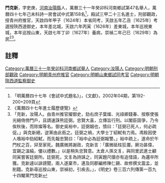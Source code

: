 {{明清人物信息框
| 姓名 =門克新
| 圖片名稱=  
| 圖片大小 = 220px
| 圖片說明 =  
| 最高職務 = [[徽州府|徽州府]]知府
| 國家 = 大明
| 爵位 =
| 籍貫 = [[河南|河南]][[汝陽縣|汝陽縣]]
| 字號 = 字吏庚 
| 諡號 = 
| 出生日期 = 萬曆十六年七月二十日（1588年9月10日）
| 出生地點 =
| 逝世日期 =  
| 逝世地點 = 
| 墓葬 =  
| 配偶 =  
| 親屬 = 曾祖門山、祖門仲羲、父門見賔〔增廣〕
| 出身 = 
* 萬曆三十一年癸卯科河南鄉試第47名舉人
* 萬曆四十七年己未科詩一房會試中式第158名
* 萬曆四十七年己未科殿試三甲二十三名進士
| 經歷 = 
| 著作 =  
*
*
*
}}
'''門克新'''{{BD|1588年|9月10日|？年||}}，字吏庚，[[河南|河南]][[汝陽縣|汝陽縣]]人，萬曆三十一年癸卯科河南鄉試第47名舉人，萬曆四十七年己未科詩一房會試中式第158名<ref>「明萬曆四十七年《會試中式題名》」，《文獻》，2002年04期，第192-200+209頁</ref>，殿試三甲二十三名進士，刑部觀政，授青州府推官，天啟四年甲子〔1624年〕本省同考，天啟五年乙丑〔1625年〕考選授陝西道御史，本年差北城，天啟六年丙寅〔1626年〕差東城，本年巡視東城，本年巡按山東，天啟七年丁卯〔1627年〕養病，崇禎二年己巳〔1629年〕為民<ref>《萬曆四十七年進士履歷便覽》</ref><ref>「克新，汝陽人。由青州推官擢御史，劾右庶子葉燦、光祿卿錢春、按察使張光縉倚傍門戶，且請速誅熊廷弼。忠賢大喜，立傳旨行刑。以閣臣固爭，乃令俟秋後，而除燦等名。御史吳裕中，廷弼姻也，憤曰：「廷弼已死人，何必疏促。」與克新絕，逆黨由此銜之。廷弼之禍，大學士丁紹軾有力焉。馮銓因使人嗾裕中劾紹軾，而先報忠賢曰：「裕中必為廷弼報讐。」裕中疏上，遂命於午門杖之百，舁至家死。魏廣微將謝政，克新言：「廣微砥柱狂瀾，厥功甚偉，宜錫之溫綸，優以禮數。」以是稍失忠賢意。太倉人孫文豸，與同里武進士顧同寅嘗客廷弼所。廷弼死，文豸為詩誄之，同寅題尺牘亦有追惜語，為邏卒所獲。克新遽以誹謗聞，兩人遂棄市，連及同郡編修陳仁錫、故修撰文震孟，並削籍。克新尋巡按山東，崇禎初，引疾去。」，《明史》卷三百六列傳第一百九十四閹黨門克新</ref>。
==註釋==
{{reflist}}
{{明朝人物小作品}}
{{萬曆四十七年己未科殿試金榜}}
[[Category:萬曆三十一年癸卯科河南鄉試舉人|Category:萬曆三十一年癸卯科河南鄉試舉人]]
[[Category:汝陽人|Category:汝陽人]]
[[Category:明朝刑部觀政|Category:明朝刑部觀政]]
[[Category:明朝青州府推官|Category:明朝青州府推官]]
[[Category:明朝山東鄉試同考官|Category:明朝山東鄉試同考官]]
[[Category:明朝陝西道監察御史|Category:明朝陝西道監察御史]]